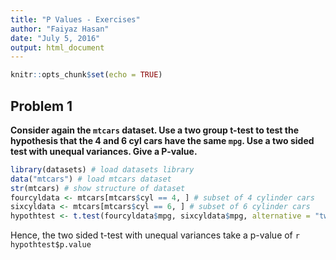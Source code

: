 ---
title: "P Values - Exercises"
author: "Faiyaz Hasan"
date: "July 5, 2016"
output: html_document
---

```{r setup, include=FALSE}
knitr::opts_chunk$set(echo = TRUE)
```

Problem 1
---------
**Consider again the `mtcars` dataset. Use a two group t-test to test the hypothesis that the 4 and 6 cyl cars have the same `mpg`. Use a two sided test with unequal variances. Give a P-value.**

```{r solution 1}
library(datasets) # load datasets library
data("mtcars") # load mtcars dataset
str(mtcars) # show structure of dataset
fourcyldata <- mtcars[mtcars$cyl == 4, ] # subset of 4 cylinder cars
sixcyldata <- mtcars[mtcars$cyl == 6, ] # subset of 6 cylinder cars
hypothtest <- t.test(fourcyldata$mpg, sixcyldata$mpg, alternative = "two.sided", var.equal = FALSE) # two sided t test with unequal variances
```

Hence, the two sided t-test with unequal variances take a p-value of `r hypothtest$p.value`